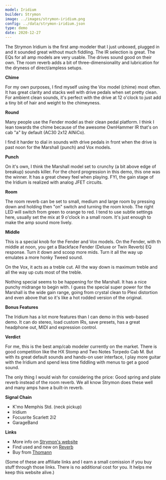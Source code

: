 ```yaml
---
model: Iridium
builder: Strymon
image: ../images/strymon-iridium.png
config: ../data/strymon-iridium.json
type: demo
date: 2020-12-27
---
```


The Strymon Iridium is the first amp modeler that I just unboxed, plugged in and it sounded great without much fiddling. The IR selection is great. The EQs for all amp models are very usable. The drives sound good on their own. The room reverb adds a bit of three-dimensionality and lubrication for the dryness of direct/ampless setups.

**Chime**

For my own purposes, I find myself using the Vox model (chime) most often. It has great clarity and stacks well with drive pedals when set pretty clean. For ambient clean sounds, it's perfect with the drive at 12 o'clock to just add a tiny bit of hair and weight to the chimeyness.

**Round**

Many people use the Fender model as their clean pedal platform. I think I lean towards the chime because of the awesome OwnHammer IR that's on cab "a" by default (AC30 2x12 AlNiCo).

I find it harder to dial in sounds with drive pedals in front when the drive is past noon for the Marshall (punch) and Vox models.

**Punch**

On it's own, I think the Marshall model set to crunchy (a bit above edge of breakup) sounds killer. For the chord progression in this demo, this one was the winner. It has a great chewy feel when playing. FYI, the gain stage of the Iridium is realized with analog JFET circuits.

**Room**

The room reverb can be set to small, medium and large room by pressing down and holding then "on" switch and turning the room knob. The right LED will switch from green to orange to red. I tend to use subtle settings here, usually set the mix at 9 o'clock in a small room. It's just enough to make the amp sound more lively.

**Middle**

This is a special knob for the Fender and Vox models. On the Fender, with th middle at noon, you get a Blackface Fender (Deluxe or Twin Reverb) EQ response. Turn it down and scoop more mids. Turn it all the way up emulates a more honky Tweed sound.

On the Vox, it acts as a treble cut. All the way down is maximum treble and all the way up cuts most of the treble.

Nothing special seems to be happening for the Marshall. It has a nice punchy midrange to begin with. I guess the special super power for the Marshall is the wide gain range, going from crystal clean to Plexi distortion and even above that so it's like a hot rodded version of the original.

**Bonus Features**

The Iridium has a lot more features than I can demo in this web-based demo. It can do stereo, load custom IRs, save presets, has a great headphone out, MIDI and expression control.

**Verdict**

For me, this is the best amp/cab modeler currently on the market. There is good competition like the HX Stomp and Two Notes Torpedo Cab M. But with its great default sounds and hands-on user interface, I play more guitar with the Iridium and spend less time fiddling with menus to get a good sound.

The only thing I would wish for considering the price: Good spring and plate reverb instead of the room reverb. We all know Strymon does these well and many amps have a built-in reverb.

**Signal Chain**

- K'mo Memphis Std. (neck pickup)
- Iridium
- Focusrite Scarlett 2i2
- GarageBand

**Links**

- More info on [Strymon's website](https://www.strymon.net/product/iridium/)
- Find used and new on [Reverb](https://reverb.grsm.io/loopydemos-strymon-iridium)
- Buy from [Thomann](https://www.thomann.de/de/strymon_iridium_amp_ir_cab.htm)

(Some of these are affiliate links and I earn a small comission if you buy stuff through those links. There is no additional cost for you. It helps me keep this website alive.)
